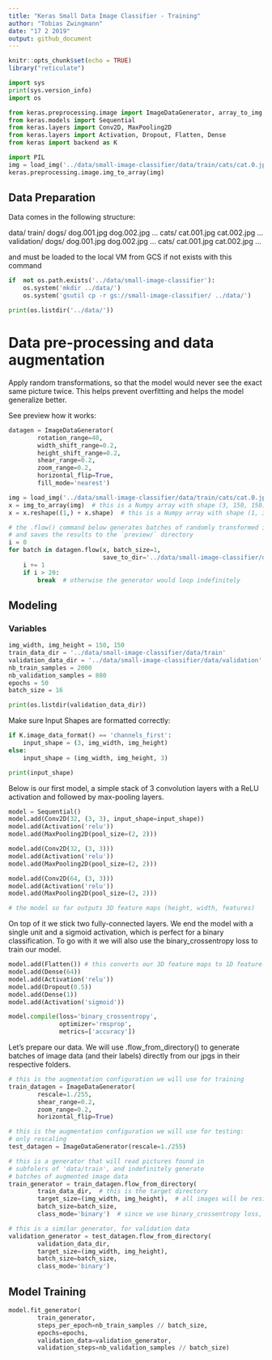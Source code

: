 ```yaml
---
title: "Keras Small Data Image Classifier - Training"
author: "Tobias Zwingmann"
date: "17 2 2019"
output: github_document
---
```


```r
knitr::opts_chunk$set(echo = TRUE)
library("reticulate")
```


```python
import sys
print(sys.version_info)
import os
```

```python
from keras.preprocessing.image import ImageDataGenerator, array_to_img, img_to_array, load_img
from keras.models import Sequential
from keras.layers import Conv2D, MaxPooling2D
from keras.layers import Activation, Dropout, Flatten, Dense
from keras import backend as K
```


```python
import PIL
img = load_img('../data/small-image-classifier/data/train/cats/cat.0.jpg')
keras.preprocessing.image.img_to_array(img)

```

## Data Preparation

Data comes in the following structure: 

data/
    train/
        dogs/
            dog.001.jpg
            dog.002.jpg
            ...
        cats/
            cat.001.jpg
            cat.002.jpg
            ...
    validation/
        dogs/
            dog.001.jpg
            dog.002.jpg
            ...
        cats/
            cat.001.jpg
            cat.002.jpg
            ...

and must be loaded to the local VM from GCS if not exists with this command 

```python
if  not os.path.exists('../data/small-image-classifier'):
    os.system('mkdir ../data/')
    os.system('gsutil cp -r gs://small-image-classifier/ ../data/')
```

```python
print(os.listdir('../data/'))
```

# Data pre-processing and data augmentation

Apply random transformations, so that the model would never see the exact same picture twice. This helps prevent overfitting and helps the model generalize better.

See preview how it works:

```python
datagen = ImageDataGenerator(
        rotation_range=40,
        width_shift_range=0.2,
        height_shift_range=0.2,
        shear_range=0.2,
        zoom_range=0.2,
        horizontal_flip=True,
        fill_mode='nearest')

img = load_img('../data/small-image-classifier/data/train/cats/cat.0.jpg')  # this is a PIL image
x = img_to_array(img)  # this is a Numpy array with shape (3, 150, 150)
x = x.reshape((1,) + x.shape)  # this is a Numpy array with shape (1, 3, 150, 150)

# the .flow() command below generates batches of randomly transformed images
# and saves the results to the `preview/` directory
i = 0
for batch in datagen.flow(x, batch_size=1,
                          save_to_dir='../data/small-image-classifier/data/preview', save_prefix='cat', save_format='jpeg'):
    i += 1
    if i > 20:
        break  # otherwise the generator would loop indefinitely
```

## Modeling

### Variables
```python
img_width, img_height = 150, 150
train_data_dir = '../data/small-image-classifier/data/train'
validation_data_dir = '../data/small-image-classifier/data/validation'
nb_train_samples = 2000
nb_validation_samples = 800
epochs = 50
batch_size = 16
```

```python
print(os.listdir(validation_data_dir))
```

Make sure Input Shapes are formatted correctly:

```python
if K.image_data_format() == 'channels_first':
    input_shape = (3, img_width, img_height)
else:
    input_shape = (img_width, img_height, 3)
```

```python
print(input_shape)
```

Below is our first model, a simple stack of 3 convolution layers with a ReLU activation and followed by max-pooling layers.

```python
model = Sequential()
model.add(Conv2D(32, (3, 3), input_shape=input_shape))
model.add(Activation('relu'))
model.add(MaxPooling2D(pool_size=(2, 2)))

model.add(Conv2D(32, (3, 3)))
model.add(Activation('relu'))
model.add(MaxPooling2D(pool_size=(2, 2)))

model.add(Conv2D(64, (3, 3)))
model.add(Activation('relu'))
model.add(MaxPooling2D(pool_size=(2, 2)))

# the model so far outputs 3D feature maps (height, width, features)
```

On top of it we stick two fully-connected layers. We end the model with a single unit and a sigmoid activation, which is perfect for a binary classification. To go with it we will also use the binary_crossentropy loss to train our model.

```python
model.add(Flatten()) # this converts our 3D feature maps to 1D feature vectors
model.add(Dense(64))
model.add(Activation('relu'))
model.add(Dropout(0.5))
model.add(Dense(1))
model.add(Activation('sigmoid'))

model.compile(loss='binary_crossentropy',
              optimizer='rmsprop',
              metrics=['accuracy'])
```

Let's prepare our data. We will use .flow_from_directory() to generate batches of image data (and their labels) directly from our jpgs in their respective folders.

```python
# this is the augmentation configuration we will use for training
train_datagen = ImageDataGenerator(
        rescale=1./255,
        shear_range=0.2,
        zoom_range=0.2,
        horizontal_flip=True)

# this is the augmentation configuration we will use for testing:
# only rescaling
test_datagen = ImageDataGenerator(rescale=1./255)

# this is a generator that will read pictures found in
# subfolers of 'data/train', and indefinitely generate
# batches of augmented image data
train_generator = train_datagen.flow_from_directory(
        train_data_dir,  # this is the target directory
        target_size=(img_width, img_height),  # all images will be resized to 150x150
        batch_size=batch_size,
        class_mode='binary')  # since we use binary_crossentropy loss, we need binary labels

# this is a similar generator, for validation data
validation_generator = test_datagen.flow_from_directory(
        validation_data_dir,
        target_size=(img_width, img_height),
        batch_size=batch_size,
        class_mode='binary')
```

## Model Training
```python
model.fit_generator(
        train_generator,
        steps_per_epoch=nb_train_samples // batch_size,
        epochs=epochs,
        validation_data=validation_generator,
        validation_steps=nb_validation_samples // batch_size)
```

